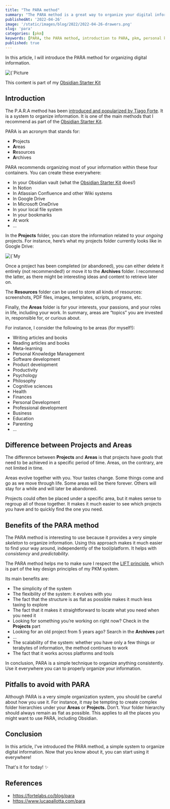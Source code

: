 ```yaml
---
title: "The PARA method"
summary: "The PARA method is a great way to organize your digital information. Here's a quick introduction."
publishedAt: '2022-04-26'
image: '/static/images/blog/2022/2022-04-26-drawers.png'
slug: 'para'
categories: [pkm]
keywords: [PARA, the PARA method, introduction to PARA, pkm, personal knowledge management, information management, personal organization]
published: true
---
```


In this article, I will introduce the PARA method for organizing digital information.

<BlogPostCenteredContent>
  <Image
    alt={`Picture courtesy of Jan Antonin Kolar: https://unsplash.com/@jankolar`}
    src={`/static/images/blog/2022/2022-04-26-drawers.png`}
    width={1018}
    height={706}
    priority
  />
</BlogPostCenteredContent>

This content is part of my [Obsidian Starter Kit](https://developassion.gumroad.com/l/obsidian-starter-kit)

## Introduction
The P.A.R.A method has been [introduced and popularized by Tiago Forte](https://fortelabs.co/blog/para/). It is a system to organize information. It is one of the main methods that I recommend as part of the [Obsidian Starter Kit](https://developassion.gumroad.com/l/obsidian-starter-kit).

PARA is an acronym that stands for:

- **P**rojects
- **A**reas
- **R**esources
- **A**rchives

PARA recommends organizing most of your information within these four containers. You can create these everywhere:

- In your Obsidian vault (what the [Obsidian Starter Kit](https://developassion.gumroad.com/l/obsidian-starter-kit) does!)
- In Notion
- In Atlassian Confluence and other Wiki systems
- In Google Drive
- In Microsoft OneDrive
- In your local file system
- In your bookmarks
- At work
- ...

In the **Projects** folder, you can store the information related to your _ongoing_ projects. For instance, here’s what my projects folder currently looks like in Google Drive:

<BlogPostCenteredContent>
  <Image
    alt={`My projects folder in Google Drive`}
    src={`/static/images/blog/2022/2022-04-26-gdrive.png`}
    width={609}
    height={577}
    priority
  />
</BlogPostCenteredContent>

Once a project has been completed (or abandoned), you can either delete it entirely (not recommended!) or move it to the **Archives** folder. I recommend the latter, as there might be interesting ideas and content to retrieve later on.

The **Resources** folder can be used to store all kinds of resources: screenshots, PDF files, images, templates, scripts, programs, etc.

Finally, the **Areas** folder is for your interests, your passions, and your roles in life, including your work. In summary, areas are “topics” you are invested in, responsible for, or curious about.

For instance, I consider the following to be areas (for myself!):

- Writing articles and books
- Reading articles and books
- Meta-learning
- Personal Knowledge Management
- Software development
- Product development
- Productivity
- Psychology
- Philosophy
- Cognitive sciences
- Health
- Finances
- Personal Development
- Professional development
- Business
- Education
- Parenting
- ...

## Difference between Projects and Areas
The difference between **Projects** and **Areas** is that projects have _goals_ that need to be achieved in a specific period of time. Areas, on the contrary, are not limited in time.

Areas evolve together with you. Your tastes change. Some things come and go as we move through life. Some areas will be there forever. Others will stay for a while and will later be abandoned.

Projects could often be placed under a specific area, but it makes sense to regroup all of those together. It makes it much easier to see which projects you have and to quickly find the one you need.

## Benefits of the PARA method
The PARA method is interesting to use because it provides a very simple _skeleton_ to organize information. Using this approach makes it much easier to find your way around, independently of the tool/platform. It helps with _consistency_ and _predictability_.

The PARA method helps me to make sure I respect the [LIFT principle](https://dsebastien.net/blog/2022-04-26-lift), which is part of the key design principles of my PKM system.

Its main benefits are:

- The simplicity of the system
- The flexibility of the system: it evolves with you
- The fact that the structure is as flat as possible makes it much less taxing to explore
- The fact that it makes it straightforward to locate what you need when you need it
- Looking for something you’re working on right now? Check in the **Projects** part
- Looking for an old project from 5 years ago? Search in the **Archives** part
- ...
- The scalability of the system: whether you have only a few things or terabytes of information, the method continues to work
- The fact that it works across platforms and tools

In conclusion, PARA is a simple technique to organize anything consistently. Use it everywhere you can to properly organize your information.

## Pitfalls to avoid with PARA
Although PARA is a very simple organization system, you should be careful about how you use it. For instance, it may be tempting to create complex folder hierarchies under your **Areas** or **Projects.** Don’t. Your folder hierarchy should always remain as flat as possible. This applies to all the places you might want to use PARA, including Obsidian.

## Conclusion
In this article, I've introduced the PARA method, a simple system to organize digital information. Now that you know about it, you can start using it everywhere!

That's it for today! ✨

## References
- https://fortelabs.co/blog/para
- https://www.lucapallotta.com/para

<PKMSignature />
